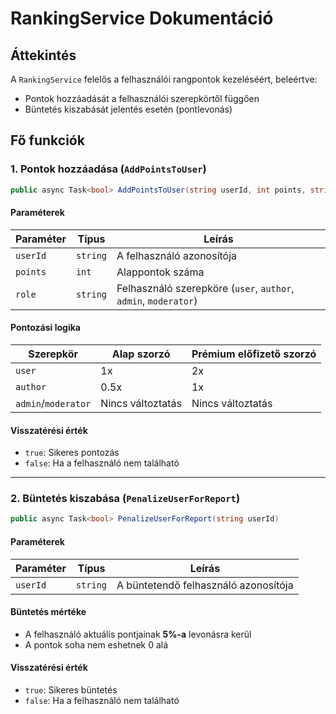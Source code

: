 # RankingService Dokumentáció

## **Áttekintés**
A `RankingService` felelős a felhasználói rangpontok kezeléséért, beleértve:
- Pontok hozzáadását a felhasználói szerepkörtől függően
- Büntetés kiszabását jelentés esetén (pontlevonás)

## **Fő funkciók**

### **1. Pontok hozzáadása (`AddPointsToUser`)**
```csharp
public async Task<bool> AddPointsToUser(string userId, int points, string role)
```

#### **Paraméterek**
| Paraméter | Típus | Leírás |
|-----------|-------|--------|
| `userId` | `string` | A felhasználó azonosítója |
| `points` | `int` | Alappontok száma |
| `role` | `string` | Felhasználó szerepköre (`user`, `author`, `admin`, `moderator`) |

#### **Pontozási logika**
| Szerepkör | Alap szorzó | Prémium előfizető szorzó |
|-----------|------------|-------------------------|
| `user` | 1x | 2x |
| `author` | 0.5x | 1x |
| `admin`/`moderator` | Nincs változtatás | Nincs változtatás |

#### **Visszatérési érték**
- `true`: Sikeres pontozás
- `false`: Ha a felhasználó nem található

---

### **2. Büntetés kiszabása (`PenalizeUserForReport`)**
```csharp
public async Task<bool> PenalizeUserForReport(string userId)
```

#### **Paraméterek**
| Paraméter | Típus | Leírás |
|-----------|-------|--------|
| `userId` | `string` | A büntetendő felhasználó azonosítója |

#### **Büntetés mértéke**
- A felhasználó aktuális pontjainak **5%-a** levonásra kerül
- A pontok soha nem eshetnek 0 alá

#### **Visszatérési érték**
- `true`: Sikeres büntetés
- `false`: Ha a felhasználó nem található

